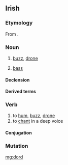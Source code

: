 {{also|dörd}}
==Irish==

===Etymology===
From {{inh|ga|sga|dord||buzzing, humming, droning, intoning}}.

===Noun===
{{ga-noun|g=m|doird|doird}}

# [[buzz]], [[drone]]
# {{lb|ga|music}} [[bass]]

====Declension====
{{ga-decl-m1|d|ord|oird}}

====Derived terms====
{{der3<!--
-->|{{l|ga|dordfhocal||buzzword}}<!--
-->|{{l|ga|dord figiúrtha||figured bass}}<!--
-->|{{l|ga|dord-druma||bass drum}}<!--
-->|{{l|ga|dordeochair||bass clef}}<!--
-->|{{l|ga|dordghuth||bass voice}}<!--
-->|{{l|ga|dordlíne}}, {{l|ga|líne an doird||bassline}}<!--
-->|{{l|ga|dordóir||bassist}}<!--
-->|{{l|ga|dordveidhil||cello}}<!--
-->|{{l|ga|dordveidhlín||bass fiddle}}<!--
-->|{{l|ga|fo-dhord||subdued murmur; backbiting}}<!--
-->|{{l|ga|fo-dhordaire||subwoofer}}<!--
-->|{{l|ga|olldord||double bass, contrabass}}<!--
-->|}}

===Verb===
{{ga-verb|pres=dordann|fut=dordfaidh|vn=dordadh|pp=dordta}}

# to [[hum]], [[buzz]], [[drone]]
# to [[chant]] in a deep voice

====Conjugation====
{{ga-conj-1a|d|or|d|broad}}

===Mutation===
{{ga-mut-cons|d|ord}}

[[mg:dord]]
